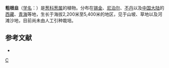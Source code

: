 {{Speciesbox 
| genus = Allium
| species = fasciculatum
| authority = Rendle
| image =Allium fasciculatum.JPG
}}
'''粗根韭'''（[[学名|学名]]：{{lang|la|''Allium fasciculatum''}}）是[[葱科|葱科]][[葱属|葱属]]的植物。分布在[[锡金|锡金]]、[[尼泊尔|尼泊尔]]、[[不丹|不丹]]以及[[中国大陆|中国大陆]]的[[西藏|西藏]]、[[青海|青海]]等地，生长于海拔2,200米至5,400米的地区，见于山坡、草地以及河滩沙地，目前尚未由人工引种栽培。

== 参考文献 ==
<div class="references-small">
* {{cite web| url =http://www.bioinfo.cn/db05/KmzwSpecies.php?action=view&id=1124| title =粗根韭| work =《中国高等植物数据库全库》| publisher =中国科学院微生物研究所| author =昆明植物研究所| accessdate =2009-02-22| deadurl =yes| archiveurl =https://web.archive.org/web/20160305035207/http://www.bioinfo.cn/db05/KmzwSpecies.php?action=view&id=1124| archivedate =2016-03-05}}
</div>
{{Taxonbar}}

[[Category:葱属|C]]
